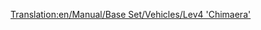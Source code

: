[[Translation:en/Manual/Base Set/Vehicles/Lev4 'Chimaera']]
{{ru/Поезда|Image=[[File:en/Lev4chimaerarhead.png]]
|Name=Lev4 'Химера'
|Cost=£ 111328 (5566400 р.)
|Speed=643 км/ч (402 миль/ч)
|Weight=300 т
|Power=20000 л.с. (14914 кВт)
|Annual=£ 3584 (179200 р.)
|Designed=2038
|Lifespan=20
|Capacity=нет
|Description=Самый быстрый локомотив в игре, двухсекционный.

Популярный локомотив в поздней стадии игры. Основной недостаток относительно сдвоенного Lev3 - очень слабое ускорение, из-за меньшей мощности и большей массы. Основное преимущество - максимальная скорость выше на 33%. Способен раскрыть свой потенциал на длинных дистанциях с небольшим количеством развязок и низкой плотностью потока.
|Real-life=Этот локомотив напоминает поезда [http://ru.wikipedia.org/wiki/%D0%A8%D0%B0%D0%BD%D1%85%D0%B0%D0%B9%D1%81%D0%BA%D0%B8%D0%B9_%D0%BC%D0%B0%D0%B3%D0%BB%D0%B5%D0%B2 Transrapid], а так же [http://ru.wikipedia.org/wiki/JR-Maglev JR-Maglev], которому принадлежит мировой рекорд скорости для ж/д транспорта.

}}